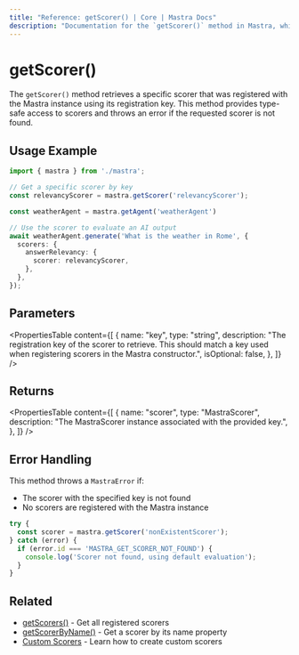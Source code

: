 ```yaml
---
title: "Reference: getScorer() | Core | Mastra Docs"
description: "Documentation for the `getScorer()` method in Mastra, which retrieves a specific scorer by its registration key."
---
```


# getScorer()

The `getScorer()` method retrieves a specific scorer that was registered with the Mastra instance using its registration key. This method provides type-safe access to scorers and throws an error if the requested scorer is not found.

## Usage Example

```typescript
import { mastra } from './mastra';

// Get a specific scorer by key
const relevancyScorer = mastra.getScorer('relevancyScorer');

const weatherAgent = mastra.getAgent('weatherAgent')

// Use the scorer to evaluate an AI output
await weatherAgent.generate('What is the weather in Rome', {
  scorers: {
    answerRelevancy: {
      scorer: relevancyScorer,
    },
  },
});
```

## Parameters

<PropertiesTable
  content={[
    {
      name: "key",
      type: "string",
      description: "The registration key of the scorer to retrieve. This should match a key used when registering scorers in the Mastra constructor.",
      isOptional: false,
    },
  ]}
/>

## Returns

<PropertiesTable
  content={[
    {
      name: "scorer",
      type: "MastraScorer",
      description: "The MastraScorer instance associated with the provided key.",
    },
  ]}
/>

## Error Handling

This method throws a `MastraError` if:
- The scorer with the specified key is not found
- No scorers are registered with the Mastra instance

```typescript
try {
  const scorer = mastra.getScorer('nonExistentScorer');
} catch (error) {
  if (error.id === 'MASTRA_GET_SCORER_NOT_FOUND') {
    console.log('Scorer not found, using default evaluation');
  }
}
```

## Related

- [getScorers()](/reference/core/getScorers) - Get all registered scorers
- [getScorerByName()](/reference/core/getScorerByName) - Get a scorer by its name property
- [Custom Scorers](/docs/scorers/custom-scorers) - Learn how to create custom scorers
